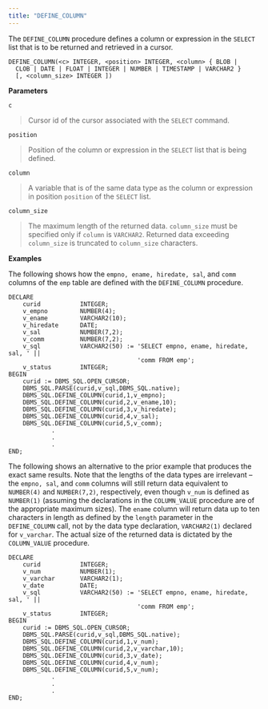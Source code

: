 ```yaml
---
title: "DEFINE_COLUMN"
---
```


The `DEFINE_COLUMN` procedure defines a column or expression in the `SELECT` list that is to be returned and retrieved in a cursor.

```
DEFINE_COLUMN(<c> INTEGER, <position> INTEGER, <column> { BLOB |
  CLOB | DATE | FLOAT | INTEGER | NUMBER | TIMESTAMP | VARCHAR2 }
  [, <column_size> INTEGER ])
```

**Parameters**

`c`

> Cursor id of the cursor associated with the `SELECT` command.

`position`

> Position of the column or expression in the `SELECT` list that is being defined.

`column`

> A variable that is of the same data type as the column or expression in position `position` of the `SELECT` list.

`column_size`

> The maximum length of the returned data. `column_size` must be specified only if `column` is `VARCHAR2`. Returned data exceeding `column_size` is truncated to `column_size` characters.

**Examples**

The following shows how the `empno, ename, hiredate, sal`, and `comm` columns of the `emp` table are defined with the `DEFINE_COLUMN` procedure.

```
DECLARE
    curid           INTEGER;
    v_empno         NUMBER(4);
    v_ename         VARCHAR2(10);
    v_hiredate      DATE;
    v_sal           NUMBER(7,2);
    v_comm          NUMBER(7,2);
    v_sql           VARCHAR2(50) := 'SELECT empno, ename, hiredate, sal, ' ||
                                    'comm FROM emp';
    v_status        INTEGER;
BEGIN
    curid := DBMS_SQL.OPEN_CURSOR;
    DBMS_SQL.PARSE(curid,v_sql,DBMS_SQL.native);
    DBMS_SQL.DEFINE_COLUMN(curid,1,v_empno);
    DBMS_SQL.DEFINE_COLUMN(curid,2,v_ename,10);
    DBMS_SQL.DEFINE_COLUMN(curid,3,v_hiredate);
    DBMS_SQL.DEFINE_COLUMN(curid,4,v_sal);
    DBMS_SQL.DEFINE_COLUMN(curid,5,v_comm);
            .
            .
            .
END;
```

The following shows an alternative to the prior example that produces the exact same results. Note that the lengths of the data types are irrelevant – the `empno, sal`, and `comm` columns will still return data equivalent to `NUMBER(4)` and `NUMBER(7,2)`, respectively, even though `v_num` is defined as `NUMBER(1)` (assuming the declarations in the `COLUMN_VALUE` procedure are of the appropriate maximum sizes). The `ename` column will return data up to ten characters in length as defined by the `length` parameter in the `DEFINE_COLUMN` call, not by the data type declaration, `VARCHAR2(1)` declared for `v_varchar`. The actual size of the returned data is dictated by the `COLUMN_VALUE` procedure.

```
DECLARE
    curid           INTEGER;
    v_num           NUMBER(1);
    v_varchar       VARCHAR2(1);
    v_date          DATE;
    v_sql           VARCHAR2(50) := 'SELECT empno, ename, hiredate, sal, ' ||
                                    'comm FROM emp';
    v_status        INTEGER;
BEGIN
    curid := DBMS_SQL.OPEN_CURSOR;
    DBMS_SQL.PARSE(curid,v_sql,DBMS_SQL.native);
    DBMS_SQL.DEFINE_COLUMN(curid,1,v_num);
    DBMS_SQL.DEFINE_COLUMN(curid,2,v_varchar,10);
    DBMS_SQL.DEFINE_COLUMN(curid,3,v_date);
    DBMS_SQL.DEFINE_COLUMN(curid,4,v_num);
    DBMS_SQL.DEFINE_COLUMN(curid,5,v_num);
            .
            .
            .
END;
```
